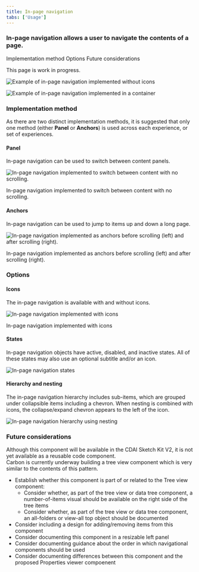 ```yaml
---
title: In-page navigation
tabs: ['Usage']
---
```


### In-page navigation allows a user to navigate the contents of a page. 

<AnchorLinks>
  <AnchorLink>Implementation method</AnchorLink>
  <AnchorLink>Options</AnchorLink>
  <AnchorLink>Future considerations</AnchorLink>
</AnchorLinks>
<InlineNotification kind="warning">

  This page is work in progress.  
  
</InlineNotification>

<Row>
  <Column colLg={10}>

![Example of in-page navigation implemented without icons](images/01.png)

  </Column>
</Row>

<Row>
  <Column colLg={10}>

![Example of in-page navigation implemented in a container](images/06.png)

  </Column>
</Row>

### Implementation method

As there are two distinct implementation methods, it is suggested that only one method (either **Panel** or **Anchors**) is used across each experience, or set of experiences.  

#### Panel
In-page navigation can be used to switch between content panels. 

<Row>
 <Column colLg={12}>

![In-page navigation implemented to switch between content with no scrolling.](images/03.png)
<Caption>In-page navigation implemented to switch between content with no scrolling.</Caption>

 </Column>
</Row>


#### Anchors
In-page navigation can be used to jump to items up and down a long page. 

<Row>
 <Column colLg={12}>

![In-page navigation implemented as anchors before scrolling (left) and after scrolling (right).](images/04.png)
<Caption>In-page navigation implemented as anchors before scrolling (left) and after scrolling (right).</Caption>

 </Column>
</Row>

### Options

#### Icons

The in-page navigation is available with and without icons.

<Row>
 <Column colLg={8}>

![In-page navigation implemented with icons](images/02.png)
<Caption>In-page navigation implemented with icons</Caption>

 </Column>
</Row>

#### States

In-page navigation objects have active, disabled, and inactive states.
All of these states may also use an optional subtitle and/or an icon.

<Row>
 <Column colLg={8}>

![In-page navigation states](images/05.png)

 </Column>
</Row>

#### Hierarchy and nesting

The in-page navigation hierarchy includes sub-items, which are grouped under collapsible items including a chevron. 
When nesting is combined with icons, the collapse/expand chevron appears to the left of the icon.

<Row>
 <Column colLg={8}>

![In-page navigation hierarchy using nesting](images/07.png)

 </Column>
</Row>


### Future considerations

Although this component will be available in the CDAI Sketch Kit V2, it is not yet available as a reusable code component.  
Carbon is currently underway building a tree view component which is very similar to the contents of this pattern.  

- Establish whether this component is part of or related to the Tree view component:
  - Consider whether, as part of the tree view or data tree component, a number-of-items visual should be available on the right side of the tree items
  - Consider whether, as part of the tree view or data tree component, an all-folders or view-all top object should be documented
- Consider including a design for adding/removing items from this component
- Consider documenting this component in a resizable left panel
- Consider documenting guidance about the order in which navigational components should be used
- Consider documenting differences between this component and the proposed Properties viewer compoenent
